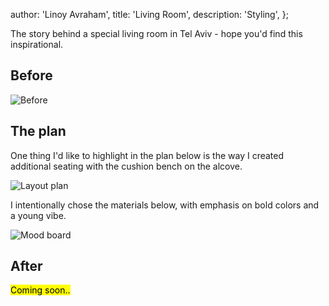 
  author: 'Linoy Avraham',
  title: 'Living Room',
  description: 'Styling',
};


The story behind a special living room in Tel Aviv - hope you'd find this inspirational.

## Before

<Image src={beforeGif} alt="Before" />

## The plan

One thing I'd like to highlight in the plan below is the way I created additional seating with the cushion bench on the alcove.

<Image src={layoutPlan} alt="Layout plan" />

I intentionally chose the materials below, with emphasis on bold colors and a young vibe.

<Image src={moodBoard} alt="Mood board" />

## After

<mark>Coming soon..</mark>

